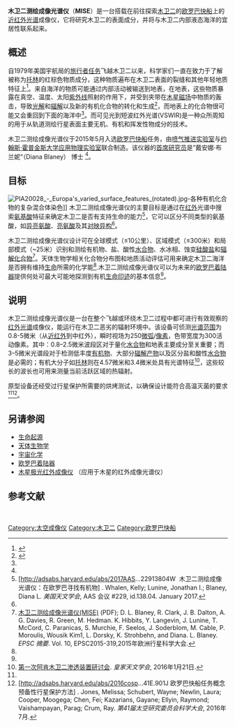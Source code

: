 {{Infobox spacecraft 
| Name = 木卫二测绘成像光谱仪
| Image =
| Caption =
 
| Operator = [[美国宇航局|美国宇航局]]
| Manufacturer =[[喷气推进实验室|喷气推进实验室]]/[[约翰斯·霍普金斯大学应用物理实验室|应用物理实验室]]
| Type = [红外光谱学|近红外光谱仪]]
| Function = 测绘
| Mission_Duration =巡航: 3-6 年<br/> 探测阶段: ≥ 3 年
| Began = <!--date operations began (single instruments only)-->
| Ceased = <!--date operations ceased (single instruments only)-->
| Webpage =
 
| Mass = 
| Dimensions = 
| Number = <!--number launched-->
| Power_consumption = 
| Resolution = 
| Spectral_Band = 近红外线
| Data_Rate =
 
| Spacecraft = [[欧罗巴快船|欧罗巴快船]] <!--spacecraft it is hosted aboard-->
| SC_Operator = [[美国宇航局|美国宇航局]]
| Launch = ≈ 2025年<ref name='Launch 2025'>[https://spacenews.com/europa-clipper-passes-key-review/ Europa Clipper passes key review.] Jeff Foust, ''Space News.'' 22 August 2019.</ref><!--NASA noted launch NET 2023. However, the mission has a formal launch readiness date of 2025.--><!--Launch date (single instruments only)-->
| Rocket = [[太空发射系统|太空发射系统]]
| Launch_Site = [[肯尼迪航天中心|肯尼迪航天中心]] 
| COSPAR = <!--COSPAR ID of host spacecraft-->
}}
'''木卫二测绘成像光谱仪'''（'''MISE'''）是一台搭载在前往探索[[木卫二|木卫二]]的[[欧罗巴快船|欧罗巴快船]]上的[[红外光谱学|近红外光谱]]成像仪，它将研究木卫二的表面成分，并将与木卫二内部液态海洋的宜居性联系起来。

==概述==
自1979年美国宇航局的[[航海家计画|旅行者任务]]飞越木卫二以来，科学家们一直在致力于了解被称为[[托林_(天文学)|托林]]的红棕色物质成分，这种物质遍布在木卫二表面的裂缝和其他年轻地质特征上<ref name='JPL2015'>{{cite news|url=http://www.jpl.nasa.gov/news/news.php?feature=4602|title=探测磁场和化学成分的欧罗巴任|work=喷气推进实验室|date=2015年5月27日|accessdate=2017-10-23|archive-date=2020-12-02|archive-url=https://web.archive.org/web/20201202163713/https://www.jpl.nasa.gov/news/news.php?feature=4602|dead-url=no}}</ref>。来自海洋的物质可能通过内部活动被输送到地表，在地表，这些物质暴露在真空、温度、太阳[[紫外线|紫外线]]照射的作用下，并受到夹带在[[木星的磁层|木星磁场]]中物质的轰击，导致[[光分解作用|光解]]和[[辐解|辐解]]以及新的有机化合物的转化和生成<ref name='Blaney 2010'>{{cite news |last=Blaney |first=Diana L. |title=利用可见光到近红外光谱分析木卫二的成分|bibcode=2010DPS....42.2604B| work=JPL |publisher=美国天文学会 DPS meeting #42, #26.04; 《美国天文学会通报》, Vol. 42, p.1025 |date=2010年}}</ref>，而地表上的化合物很可能又会重回到下面的海洋中<ref name='Blaney 2010'/>。而可见光到短波红外光谱(VSWIR)是一种众所周知的用于从轨道测绘行星表面主要无机、有机和挥发性物成分的技术。

木卫二测绘成像光谱仪于2015年5月入选[[欧罗巴快船|欧罗巴快船]]任务，由[[喷气推进实验室|喷气推进实验室]]与[[约翰斯·霍普金斯大学应用物理实验室|约翰斯·霍普金斯大学应用物理实验室]]联合制造。该仪器的[[首席研究员|首席研究员]]是”戴安娜·布兰妮“（Diana Blaney） 博士 <ref name='JPL2015'/>。

==目标==
[[Image:PIA20028_-_Europa's_varied_surface_features_(rotated).jpg|thumb]]-各种有机化合物的复杂混合体染色]]
木卫二测绘成像光谱仪的主要目标是通过在[[红外线|红外]]光谱中搜索[[氨基酸|氨基酸]]特征来确定木卫二是否有支持生命的能力<ref name='amino acids'>[http://adsabs.harvard.edu/abs/2017AAS...22913804W  木卫二测绘成像光谱仪：在欧罗巴寻找有机物] {{Wayback|url=http://adsabs.harvard.edu/abs/2017AAS...22913804W |date=20181116052227 }}. Whalen, Kelly; Lunine, Jonathan I.; Blaney, Diana L. ''美国天文学会'', AAS 会议 #229, id.138.04. January 2017.</ref>，它可以区分不同类型的氨基酸，如[[异亮氨酸|异亮氨酸]]、[[亮氨酸|亮氨酸]]及其[[对映异构|对映异构]]<ref name='amino acids'/>。

木卫二测绘成像光谱仪设计可在全球模式（≤10公里）、区域模式（≤300米）和局部模式（~25米）识别和测绘有机物、盐、酸性[[水合物|水合物]]、水冰相、蚀变[[硅酸盐|硅酸盐]]和[[辐解|辐解化合物]]<ref name='EPSC 2015'>[http://meetingorganizer.copernicus.org/EPSC2015/EPSC2015-319-2.pdf 木卫二测绘成像光谱仪(MISE)] {{Wayback|url=http://meetingorganizer.copernicus.org/EPSC2015/EPSC2015-319-2.pdf |date=20171024043015 }} (PDF); D. L. Blaney, R. Clark, J. B. Dalton, A. G. Davies, R. Green, M. Hedman. K. Hibbits, Y. Langevin, J. Lunine, T. McCord, C. Paranicas, S. Murchie, F. Seelos, J. Soderblom, M. Cable, P. Moroulis, Wousik Kim1, L. Dorsky, K. Strohbehn, and Diana. L. Blaney. ''EPSC 摘要''. Vol. 10, EPSC2015-319,2015年欧洲行星科学大会.</ref>。天体生物学相关化合物分布图和地质活动评估可用来确定木卫二海洋是否拥有维持[[外星生命|生命]]所需的化学能<ref name=Protection/>.木卫二测绘成像光谱仪可以为未来的[[欧罗巴着陆器|欧罗巴着陆器]]提供何处可最大可能地探测到有机[[生命印迹|生命印迹]]的基本信息<ref name='EPSC 2015'/>。

==说明==
木卫二测绘成像光谱仪是一台在整个飞越或环绕木卫二过程中都可进行有效观察的[[红外光谱学|红外光谱]]成像仪，能运行在木卫二恶劣的辐射环境中。该设备可侦测[[电磁波谱|光谱范围]]为0.8-5微米（从[[红外线|近红外]]到中红外），瞬时视场为250[[弧度|微弧]]/[[像素|像素]]，色带宽度为300活动像素。其中：0.8–2.5微米波段区对于量化[[水合物|水合物]]和地表主要成分至关重要；而3–5微米光谱段对于检测低丰度[[有机化合物|有机物]]、大部分[[辐解|辐解产物]]以及区分盐和酸性[[水合物|水合物]]是必需的；有机大分子如[[托林_(天文学)|托林]]则在4.57微米和3.4微米处具有光谱特征<ref>[https://www.ucl.ac.uk/mssl/planetary-science/documents/akonworkshop1 第一次阿肯木卫二渗透装置研讨会]. ''皇家天文学会'', 2016年1月21日.</ref>，这些较长的波长也可用来测量当前活跃区域的热辐射。

原型设备还经受过行星保护所需要的烘烤测试，以确保设计能符合高温灭菌的要求<ref name='EPSC 2015'/><ref name=Protection>[http://adsabs.harvard.edu/abs/2016cosp...41E.901J 欧罗巴快船任务概念预备性行星保护方法] {{Wayback|url=http://adsabs.harvard.edu/abs/2016cosp...41E.901J |date=20170627194655 }}. Jones, Melissa; Schubert, Wayne; Newlin, Laura; Cooper, Moogega; Chen, Fei; Kazarians, Gayane; Ellyin, Raymond; Vaishampayan, Parag; Crum, Ray. ''第41届太空研究委员会科学大会 '', 2016年7月.</ref>。

==另请参阅==
*[[生命起源|生命起源]]
*[[天体生物学|天体生物学]]
*[[宇宙化学|宇宙化学]]
*[[欧罗巴着陆器|欧罗巴着陆器]]
*[[木星极光红外成像仪|木星极光红外成像仪]] （应用于木星的红外成像光谱仪）

==参考文献==
{{reflist}}
 
{{欧罗巴快船}}
{{天体生物学}}
{{木卫二}}
 
[[Category:太空成像仪|Category:太空成像仪]]
[[Category:木卫二|Category:木卫二]]
[[Category:欧罗巴快船|Category:欧罗巴快船]]